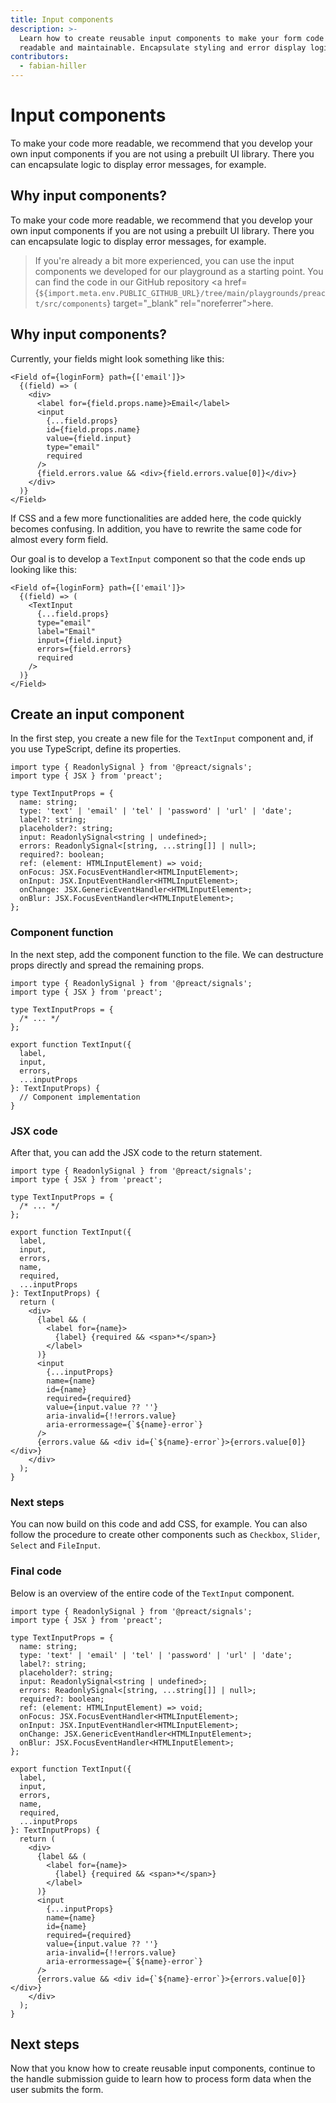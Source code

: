 ```yaml
---
title: Input components
description: >-
  Learn how to create reusable input components to make your form code more
  readable and maintainable. Encapsulate styling and error display logic.
contributors:
  - fabian-hiller
---
```



# Input components

To make your code more readable, we recommend that you develop your own input components if you are not using a prebuilt UI library. There you can encapsulate logic to display error messages, for example.

## Why input components?

To make your code more readable, we recommend that you develop your own input components if you are not using a prebuilt UI library. There you can encapsulate logic to display error messages, for example.

> If you're already a bit more experienced, you can use the input components we developed for our <Link href="/playground/">playground</Link> as a starting point. You can find the code in our GitHub repository <a href={`${import.meta.env.PUBLIC_GITHUB_URL}/tree/main/playgrounds/preact/src/components`} target="\_blank" rel="noreferrer">here</a>.

## Why input components?

Currently, your fields might look something like this:

```tsx
<Field of={loginForm} path={['email']}>
  {(field) => (
    <div>
      <label for={field.props.name}>Email</label>
      <input
        {...field.props}
        id={field.props.name}
        value={field.input}
        type="email"
        required
      />
      {field.errors.value && <div>{field.errors.value[0]}</div>}
    </div>
  )}
</Field>
```

If CSS and a few more functionalities are added here, the code quickly becomes confusing. In addition, you have to rewrite the same code for almost every form field.

Our goal is to develop a `TextInput` component so that the code ends up looking like this:

```tsx
<Field of={loginForm} path={['email']}>
  {(field) => (
    <TextInput
      {...field.props}
      type="email"
      label="Email"
      input={field.input}
      errors={field.errors}
      required
    />
  )}
</Field>
```

## Create an input component

In the first step, you create a new file for the `TextInput` component and, if you use TypeScript, define its properties.

```tsx
import type { ReadonlySignal } from '@preact/signals';
import type { JSX } from 'preact';

type TextInputProps = {
  name: string;
  type: 'text' | 'email' | 'tel' | 'password' | 'url' | 'date';
  label?: string;
  placeholder?: string;
  input: ReadonlySignal<string | undefined>;
  errors: ReadonlySignal<[string, ...string[]] | null>;
  required?: boolean;
  ref: (element: HTMLInputElement) => void;
  onFocus: JSX.FocusEventHandler<HTMLInputElement>;
  onInput: JSX.InputEventHandler<HTMLInputElement>;
  onChange: JSX.GenericEventHandler<HTMLInputElement>;
  onBlur: JSX.FocusEventHandler<HTMLInputElement>;
};
```

### Component function

In the next step, add the component function to the file. We can destructure props directly and spread the remaining props.

```tsx
import type { ReadonlySignal } from '@preact/signals';
import type { JSX } from 'preact';

type TextInputProps = {
  /* ... */
};

export function TextInput({
  label,
  input,
  errors,
  ...inputProps
}: TextInputProps) {
  // Component implementation
}
```

### JSX code

After that, you can add the JSX code to the return statement.

```tsx
import type { ReadonlySignal } from '@preact/signals';
import type { JSX } from 'preact';

type TextInputProps = {
  /* ... */
};

export function TextInput({
  label,
  input,
  errors,
  name,
  required,
  ...inputProps
}: TextInputProps) {
  return (
    <div>
      {label && (
        <label for={name}>
          {label} {required && <span>*</span>}
        </label>
      )}
      <input
        {...inputProps}
        name={name}
        id={name}
        required={required}
        value={input.value ?? ''}
        aria-invalid={!!errors.value}
        aria-errormessage={`${name}-error`}
      />
      {errors.value && <div id={`${name}-error`}>{errors.value[0]}</div>}
    </div>
  );
}
```

### Next steps

You can now build on this code and add CSS, for example. You can also follow the procedure to create other components such as `Checkbox`, `Slider`, `Select` and `FileInput`.

### Final code

Below is an overview of the entire code of the `TextInput` component.

```tsx
import type { ReadonlySignal } from '@preact/signals';
import type { JSX } from 'preact';

type TextInputProps = {
  name: string;
  type: 'text' | 'email' | 'tel' | 'password' | 'url' | 'date';
  label?: string;
  placeholder?: string;
  input: ReadonlySignal<string | undefined>;
  errors: ReadonlySignal<[string, ...string[]] | null>;
  required?: boolean;
  ref: (element: HTMLInputElement) => void;
  onFocus: JSX.FocusEventHandler<HTMLInputElement>;
  onInput: JSX.InputEventHandler<HTMLInputElement>;
  onChange: JSX.GenericEventHandler<HTMLInputElement>;
  onBlur: JSX.FocusEventHandler<HTMLInputElement>;
};

export function TextInput({
  label,
  input,
  errors,
  name,
  required,
  ...inputProps
}: TextInputProps) {
  return (
    <div>
      {label && (
        <label for={name}>
          {label} {required && <span>*</span>}
        </label>
      )}
      <input
        {...inputProps}
        name={name}
        id={name}
        required={required}
        value={input.value ?? ''}
        aria-invalid={!!errors.value}
        aria-errormessage={`${name}-error`}
      />
      {errors.value && <div id={`${name}-error`}>{errors.value[0]}</div>}
    </div>
  );
}
```

## Next steps

Now that you know how to create reusable input components, continue to the <Link href="/preact/guides/handle-submission/">handle submission</Link> guide to learn how to process form data when the user submits the form.
